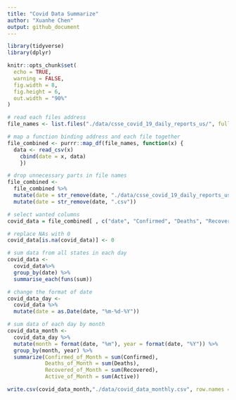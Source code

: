 ```yaml
---
title: "Covid Data Summarize"
author: "Xuanhe Chen"
output: github_document
---
```


```r
library(tidyverse)
library(dplyr)

knitr::opts_chunk$set(
  echo = TRUE,
  warning = FALSE,
  fig.width = 8,
  fig.height = 6,
  out.width = "90%"
)
```


```r
# read each files address
file_names <- list.files("./data/csse_covid_19_daily_reports_us/", full.names = TRUE)

# map a function binding address and each file together
file_combined <- purrr::map_df(file_names, function(x) {
  data <- read_csv(x)
	cbind(date = x, data)
	})
```

```r
# drop unnecessary parts in file names
file_combined <- 
  file_combined %>% 
  mutate(date = str_remove(date, "./data/csse_covid_19_daily_reports_us/")) %>%
  mutate(date = str_remove(date, ".csv"))
```

```r
# select wanted columns
covid_data = file_combined[ , c("date", "Confirmed", "Deaths", "Recovered", "Active", "Incident_Rate")]
```

```r
# replace NAs with 0
covid_data[is.na(covid_data)] <- 0

# sum data from all states in each day
covid_data <-
  covid_data%>%
  group_by(date) %>%
  summarise_each(funs(sum))
```

```r
# change the format of date
covid_data_day <-
  covid_data %>%
  mutate(date = as.Date(date, "%m-%d-%Y"))
```

```r
# sum data of each day by month
covid_data_month <-
  covid_data_day %>% 
  mutate(month = format(date, "%m"), year = format(date, "%Y")) %>%
  group_by(month, year) %>%
  summarize(Confirmed_of_Month = sum(Confirmed), 
            Deaths_of_Month = sum(Deaths),
            Recovered_of_Month = sum(Recovered),
            Active_of_Month = sum(Active))
```

```r
write.csv(covid_data_month,"./data/covid_data_monthly.csv", row.names = FALSE)
```